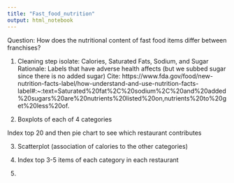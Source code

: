 ```yaml
---
title: "Fast_food_nutrition"
output: html_notebook
---
```


Question: How does the nutritional content of fast food items differ between franchises?

1. Cleaning step isolate: Calories, Saturated Fats, Sodium, and Sugar
Rationale:  Labels that have adverse health affects (but we subbed sugar since there is no added sugar)
Cite: https://www.fda.gov/food/new-nutrition-facts-label/how-understand-and-use-nutrition-facts-label#:~:text=Saturated%20fat%2C%20sodium%2C%20and%20added%20sugars%20are%20nutrients%20listed%20on,nutrients%20to%20get%20less%20of.

2. Boxplots of each of 4 categories

Index top 20 and then pie chart to see which restaurant contributes

3. Scatterplot (association of calories to the other categories)

4. Index top 3-5 items of each category in each restaurant

5. 

```r

```


